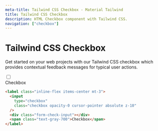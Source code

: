 ```yaml
---
meta-title: Tailwind CSS Checkbox - Material Tailwind
title: Tailwind CSS Checkbox
description: HTML Checkbox component with Tailwind CSS.
navigation: ["checkbox"]
---
```


# Tailwind CSS Checkbox

Get started on your web projects with our Tailwind CSS checkbox which provides contextual feedback messages for typical user actions.
<br/>

<ComponentCard id="checkbox">
<label class="inline-flex items-center mt-3">
  <input
    type="checkbox"
    class="checkbox opacity-0 cursor-pointer absolute z-10"
  />
  <div class="form-check-input"></div>
  <span class="text-gray-700">Checkbox</span>
</label>
</ComponentCard>

```html showLineNumbers
<label class="inline-flex items-center mt-3">
  <input
    type="checkbox"
    class="checkbox opacity-0 cursor-pointer absolute z-10"
  />
  <div class="form-check-input"></div>
  <span class="text-gray-700">Checkbox</span>
</label>
```

<Tooltip content="Copy" placement="bottom">
  <IconButton variant="text" size="sm" className="float-right">
    <i className="far fa-copy" />
  </IconButton>
</Tooltip>
<Tooltip content="CodeSandbox" placement="bottom">
  <IconButton variant="text" size="sm" className="float-right">
    <i className="fas fa-code" />
  </IconButton>
</Tooltip>